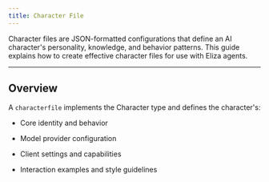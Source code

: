 ```yaml
---
title: Character File
---
```


Character files are JSON-formatted configurations that define an AI character's personality, knowledge, and behavior patterns. This guide explains how to create effective character files for use with Eliza agents.

***

## Overview

A `characterfile` implements the Character type and defines the character's:

* Core identity and behavior

* Model provider configuration

* Client settings and capabilities

* Interaction examples and style guidelines